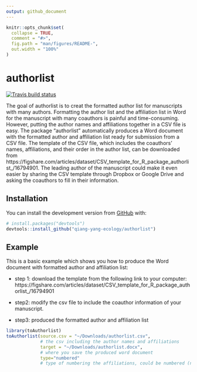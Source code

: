 ```yaml
---
output: github_document
---
```


<!-- README.md is generated from README.Rmd. Please edit that file -->

```r
knitr::opts_chunk$set(
  collapse = TRUE,
  comment = "#>",
  fig.path = "man/figures/README-",
  out.width = "100%"
)
```

# authorlist

<!-- badges: start -->
[![Travis build status](https://travis-ci.com/qiang-yang-ecology/authorlist.svg?branch=master)](https://travis-ci.com/qiang-yang-ecology/authorlist)
<!-- badges: end -->

The goal of authorlist is to creat the formatted author list for manuscripts with many authors. Formatting the author list and the affiliation list in Word for the manuscript with many coauthors is painful and time-consuming. However, putting the author names and affiliations together in a CSV file is easy. The package "authorlist" automatically produces a Word document with the formatted author and affiliation list ready for submission from a CSV file. The template of the CSV file, which includes the coauthors' names, affiliations, and their order in the author list, can be downloaded from https://figshare.com/articles/dataset/CSV_template_for_R_package_authorlist_/16794901. The leading author of the manuscript could make it even easier by sharing the CSV template through Dropbox or Google Drive and asking the coauthors to fill in their information. 

## Installation

You can install the development version from [GitHub](https://github.com/) with:

``` r
# install.packages("devtools")
devtools::install_github("qiang-yang-ecology/authorlist")
```
## Example

This is a basic example which shows you how to produce the Word document with formatted author and affiliation list:

- step 1: download the template from the following link to your computer:
https://figshare.com/articles/dataset/CSV_template_for_R_package_authorlist_/16794901

- step2: modify the csv file to include the coauthor information of your manuscript.

- step3: produced the formatted author and affiliation list 
```r
library(toAuthorlist)
toAuthorlist(source.csv = "~/Downloads/authorlist.csv",
             # the csv including the author names and affiliations
             target = "~/Downloads/authorlist.docx",
             # where you save the produced word document
             type="numbered"
             # type of numbering the affiliations, could be numbered (numbers) or alphabeta (letters)
```

